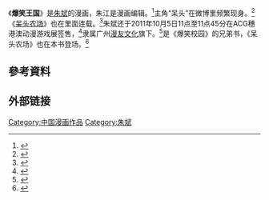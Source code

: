 《'''爆笑王国'''》是[[朱斌_(漫画家)|朱斌]]的漫画，朱江是漫画编辑。<ref>{{Cite news|url=http://www.zsnews.cn/News/2012/07/15/2132655.shtml|title=漫画迷热捧朱江杨笑汝|language=zh-cn|publisher=中山网|author=肖管|date=2012年7月15日|accessdate=2015-04-21|archive-url=https://web.archive.org/web/20160304103711/http://www.zsnews.cn/News/2012/07/15/2132655.shtml|archive-date=2016年3月4日|dead-url=yes}}</ref>主角“呆头”在微博里频繁现身。<ref>{{Cite news|url=http://game.21cn.com/comic/news/a/2012/0401/14/11354483.shtml|title=爆笑校园港版造势 呆头成名人新宠|language=zh-cn|publisher=21cn|author=|date=2012-04-01|accessdate=2015-04-21|deadurl=yes|archiveurl=https://web.archive.org/web/20160304132704/http://game.21cn.com/comic/news/a/2012/0401/14/11354483.shtml|archivedate=2016-03-04}}</ref>《[[呆头农场|呆头农场]]》也在里面连载。<ref>{{Cite news|url=http://news.comicyu.com/2012/11/14/94160.html|title=呆头小时候的生活大揭秘——《呆头农场》单行本1欢乐上市|language=zh-cn|publisher=中国动漫综合门户|author=小米|date=2012年11月14日|accessdate=2015-04-21|archive-date=2018-01-07|archive-url=https://web.archive.org/web/20180107062832/http://news.comicyu.com/2012/11/14/94160.html|dead-url=no}}</ref>朱斌还于2011年10月5日11点至11点45分在ACG穗港澳动漫游戏展签售，<ref>{{Cite news|url=http://comic.dbw.cn/system/2011/09/25/053415202.shtml|title=朱斌主编《爆笑王国》第5册 徜徉爆笑的海洋|language=zh-cn|publisher=动漫频道|author=吕涛|date=2011-09-25|accessdate=2015-04-21|deadurl=yes|archiveurl=https://web.archive.org/web/20150213123902/http://comic.dbw.cn/system/2011/09/25/053415202.shtml|archivedate=2015-02-13}}</ref>隶属广州[[漫友文化|漫友文化]]旗下。<ref>{{Cite news|url=http://cartoon.southcn.com/a/2012-07/05/content_50082306.htm|title=缤果漫画登陆漫友《爆笑王国》，欢乐与你共度暑假|language=zh-cn|publisher=南方网|author=陈冰青|date=2012-07-05|accessdate=2015-04-21|archive-url=https://web.archive.org/web/20130122195407/http://cartoon.southcn.com/a/2012-07/05/content_50082306.htm|archive-date=2013-01-22|dead-url=yes}}</ref>是《爆笑校园》的兄弟书，《呆头农场》也在本书登场。<ref>{{Cite news|url=http://game.21cn.com/vnetcn/comic/news/2011/07/07/8557452.shtml|title=《爆笑校园》兄弟书《爆笑王国》轰动面世|language=zh-cn|publisher=21cn|author=NG02|date=2011-07-07|accessdate=2015-04-21|deadurl=yes|archiveurl=https://web.archive.org/web/20160304190217/http://game.21cn.com/vnetcn/comic/news/2011/07/07/8557452.shtml|archivedate=2016-03-04}}</ref>

== 參考資料 ==
{{Reflist}}
==外部链接==

[[Category:中国漫画作品|Category:中国漫画作品]]
[[Category:朱斌|Category:朱斌]]